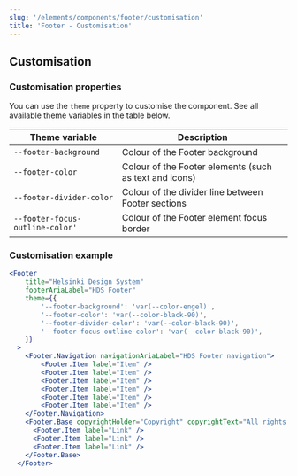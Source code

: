 ```yaml
---
slug: '/elements/components/footer/customisation'
title: 'Footer - Customisation'
---
```



## Customisation

### Customisation properties
You can use the `theme` property to customise the component. See all available theme variables in the table below.

| Theme variable                           | Description                                             |
| ---------------------------------------- | ------------------------------------------------------- |
| `--footer-background`                    | Colour of the Footer background                         |
| `--footer-color`                         | Colour of the Footer elements (such as text and icons)  |
| `--footer-divider-color`                 | Colour of the divider line between Footer sections      |
| `--footer-focus-outline-color'`          | Colour of the Footer element focus border               |


### Customisation example
<Playground>


```jsx
<Footer
    title="Helsinki Design System"
    footerAriaLabel="HDS Footer"
    theme={{
        '--footer-background': 'var(--color-engel)',
        '--footer-color': 'var(--color-black-90)',
        '--footer-divider-color': 'var(--color-black-90)',
        '--footer-focus-outline-color': 'var(--color-black-90)',
    }}
  >
    <Footer.Navigation navigationAriaLabel="HDS Footer navigation">
        <Footer.Item label="Item" />
        <Footer.Item label="Item" />
        <Footer.Item label="Item" />
        <Footer.Item label="Item" />
        <Footer.Item label="Item" />
        <Footer.Item label="Item" />
    </Footer.Navigation>
    <Footer.Base copyrightHolder="Copyright" copyrightText="All rights reserved">
      <Footer.Item label="Link" />
      <Footer.Item label="Link" />
      <Footer.Item label="Link" />
    </Footer.Base>
  </Footer>
```

```html

```

</Playground>

